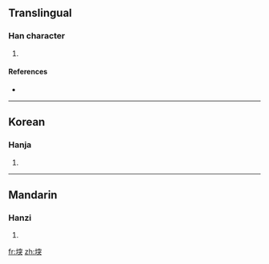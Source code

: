 ==Translingual==

===Han character===
{{Han char|rn=32|rad=土|as=09|sn=12|four=|canj=土十金大 (GJCK)}}

# {{defn|Han|sort=土09}}

====References====
* {{Han ref|kx=0232.190|dkj=05235|dj=0470.160|hdz=10467.070|uh=5817|ud=22551}}

----

==Korean==

===Hanja===
{{ko-hanja|hangeul=돌|rv=dol|mr=tol}}

# {{defn|Korean}}

----

==Mandarin==

===Hanzi===
{{cmn-hanzi|pin=[[tū]] ([[tu1]])|wg=t'u<sup>1</sup>}}

# {{defn|Mandarin}}

[[fr:堗]]
[[zh:堗]]
